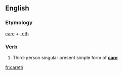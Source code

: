 ==English==

===Etymology===
[[care]] + [[-eth]]

===Verb===
{{infl|en|verb form}}

# {{archaic}} Third-person singular present simple form of '''[[care]]'''

[[fr:careth]]